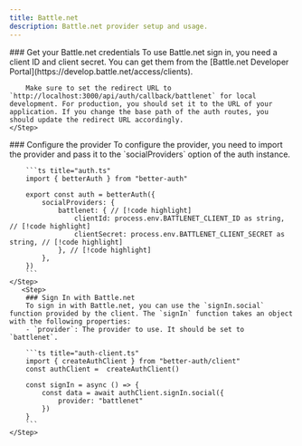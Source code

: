 ```yaml
---
title: Battle.net
description: Battle.net provider setup and usage.
---
```


<Steps>
    <Step> 
        ### Get your Battle.net credentials
        To use Battle.net sign in, you need a client ID and client secret. You can get them from the [Battle.net Developer Portal](https://develop.battle.net/access/clients).

        Make sure to set the redirect URL to `http://localhost:3000/api/auth/callback/battlenet` for local development. For production, you should set it to the URL of your application. If you change the base path of the auth routes, you should update the redirect URL accordingly.
    </Step>

  <Step>
        ### Configure the provider
        To configure the provider, you need to import the provider and pass it to the `socialProviders` option of the auth instance.

        ```ts title="auth.ts"
        import { betterAuth } from "better-auth"

        export const auth = betterAuth({
            socialProviders: {
                battlenet: { // [!code highlight]
                    clientId: process.env.BATTLENET_CLIENT_ID as string, // [!code highlight]
                    clientSecret: process.env.BATTLENET_CLIENT_SECRET as string, // [!code highlight]
                }, // [!code highlight]
            },
        })
        ```
    </Step>
       <Step>
        ### Sign In with Battle.net
        To sign in with Battle.net, you can use the `signIn.social` function provided by the client. The `signIn` function takes an object with the following properties:
        - `provider`: The provider to use. It should be set to `battlenet`.

        ```ts title="auth-client.ts"
        import { createAuthClient } from "better-auth/client"
        const authClient =  createAuthClient()

        const signIn = async () => {
            const data = await authClient.signIn.social({
                provider: "battlenet"
            })
        }
        ```
    </Step>
</Steps>
